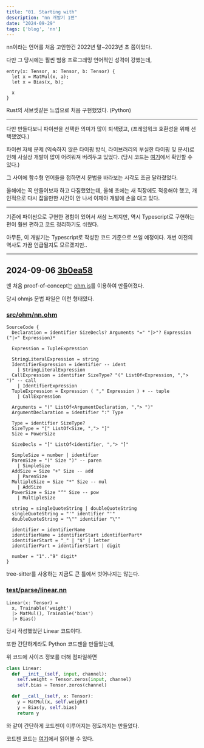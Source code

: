 ```yaml
---
title: "01. Starting with"
description: "nn 개발기 1편"
date: "2024-09-29"
tags: ['blog', 'nn']
---
```


nn이라는 언어를 처음 고안한건 2022년 말~2023년 초 쯤이었다.

다만 그 당시에는 훨씬 범용 프로그래밍 언어적인 성격이 강했는데,

```
entry(x: Tensor, a: Tensor, b: Tensor) {
  let x = MatMul(x, a);
  let x = Bias(x, b);

  x
}
```

Rust의 서브셋같은 느낌으로 처음 구현했었다. (Python)

-------------------------

다만 만들다보니 파이썬을 선택한 의미가 많이 퇴색됐고, (프레임워크 호환성을 위해 선택했었다.)

파이썬 자체 문제 (익숙하지 않은 타이핑 방식, 라이브러리의 부실한 타이핑 및 문서)로 인해 사실상 개발이 많이 어려워져 버려두고 있었다.
(당시 코드는 [여기](https://github.com/SieR-VR/nn/tree/python)에서 확인할 수 있다.)

그 사이에 함수형 언어들을 접하면서 문법을 바라보는 시각도 조금 달라졌었다.

올해에는 꼭 만들어보자 하고 다짐했었는데, 올해 초에는 새 직장에도 적응해야 했고, 개인적으로 다시 잡을만한 시간이 안 나서 이제야 개발에 손을 대고 있다.

-------------------------

기존에 파이썬으로 구현한 경험이 있어서 새삼 느끼지만, 역시 Typescript로 구현하는 편이 훨씬 편하고 코드 정리하기도 쉬웠다.

아무튼, 이 개발기는 Typescript로 작성한 코드 기준으로 쓰일 예정이다. 개변 이전의 역사도 가끔 언급될지도 모르겠지만..

-------------------------

## 2024-09-06 [3b0ea58](https://github.com/SieR-VR/nn/tree/3b0ea58b72485470b2c5c580a5a0b86b0cc991fd)

맨 처음 proof-of-concept는 [ohm.js](https://ohmjs.org/)를 이용하여 만들어졌다.

당시 ohmjs 문법 파일은 이런 형태였다.

### [src/ohm/nn.ohm](https://github.com/SieR-VR/nn/blob/3b0ea58b72485470b2c5c580a5a0b86b0cc991fd/src/ohm/nn.ohm)
```
SourceCode {
  Declaration = identifier SizeDecls? Arguments "=" "|>"? Expression ("|>" Expression)*
    
  Expression = TupleExpression
  
  StringLiteralExpression = string
  IdentifierExpression = identifier -- ident
    | StringLiteralExpression
  CallExpression = identifier SizeType? "(" ListOf<Expression, ","> ")" -- call
    | IdentifierExpression
  TupleExpression = Expression ( "," Expression ) + -- tuple
    | CallExpression
  
  Arguments = "(" ListOf<ArgumentDeclaration, ","> ")"
  ArgumentDeclaration = identifier ":" Type
  
  Type = identifier SizeType?
  SizeType = "[" ListOf<Size, ","> "]"
  Size = PowerSize

  SizeDecls = "[" ListOf<identifier, ","> "]"
  
  SimpleSize = number | identifier
  ParenSize = "(" Size ")" -- paren
    | SimpleSize
  AddSize = Size "+" Size -- add
    | ParenSize
  MultipleSize = Size "*" Size -- mul
    | AddSize
  PowerSize = Size "^" Size -- pow
    | MultipleSize
  
  string = singleQuoteString | doubleQuoteString 
  singleQuoteString = "'" identifier "'"
  doubleQuoteString = "\"" identifier "\""
  
  identifier = identifierName
  identifierName = identifierStart identifierPart*
  identifierStart = "_" | "$" | letter
  identifierPart = identifierStart | digit
  
  number = "1".."9" digit*
}
```

tree-sitter를 사용하는 지금도 큰 틀에서 벗어나지는 않는다.

### [test/parse/linear.nn](https://github.com/SieR-VR/nn/blob/3b0ea58b72485470b2c5c580a5a0b86b0cc991fd/test/parse/linear.nn)
```nn filename="linear.nn"
Linear(x: Tensor) = 
  x, Trainable('weight')
  |> MatMul(), Trainable('bias')
  |> Bias()
```

당시 작성했었던 Linear 코드이다.

또한 간단하게라도 Python 코드젠을 만들었는데,

위 코드에 사이즈 정보를 더해 컴파일하면

```python
class Linear:
  def __init__(self, input, channel):
    self.weight = Tensor.zeros(input, channel)
    self.bias = Tensor.zeros(channel)

  def __call__(self, x: Tensor):
    y = MatMul(x, self.weight)
    y = Bias(y, self.bias)
    return y
```

와 같이 간단하게 코드젠이 이루어지는 정도까지는 만들었다.

코드젠 코드는 [여기](https://github.com/SieR-VR/nn/blob/3b0ea58b72485470b2c5c580a5a0b86b0cc991fd/src/synth.ts)에서 읽어볼 수 있다.
